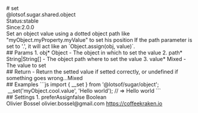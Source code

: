 <div class="docmap-mdx">
# set
<div class="_namespace">@lotsof.sugar.shared.object</div>
<div class="_metas">
<div class="_status"><span class="_status-label">Status:</span><span class="_status-value -stable">stable</span></div>
<div class="_since"><span class="_since-label">Since:</span><span class="_since-value">2.0.0</span></div>
</div>
<div class="_description">
Set an object value using a dotted object path like "myObject.myProperty.myValue" to set his position
If the path parameter is set to '.', it will act like an `Object.assign(obj, value)`.
</div>
<div class="_params">
## Params
1. <span class="_name">obj<span class="_required">*</span></span><span class="_default"></span> <span class="_type">Object</span>
   - The object in which to set the value
2. <span class="_name">path<span class="_required">*</span></span><span class="_default"></span> <span class="_type">String|String[]</span>
   - The object path where to set the value
3. <span class="_name">value<span class="_required">*</span></span><span class="_default"></span> <span class="_type">Mixed</span>
   - The value to set
</div>
<div class="_return">
## Return
- <span class="_description">Return the setted value if setted correctly, or undefined if something goes wrong...</span><span class="_default"></span><span class="_type">Mixed</span>
</div>
<div class="_examples">
## Examples
```js
import { __set } from '@lotsof/sugar/object';
 __set('myObject.cool.value', 'Hello world'); // => Hello world
```
</div>
<div class="_settings">
## Settings
1. <span class="_name">preferAssign</span><span class="_default">false</span> <span class="_type">Boolean</span>
</div>
<div class="_author">
<span class="_name">Olivier Bossel</span>
<span class="_email">olivier.bossel@gmail.com</span>
<a href="https://coffeekraken.io" target="_blank" class="_url">https://coffeekraken.io</a>
</div>
</div>